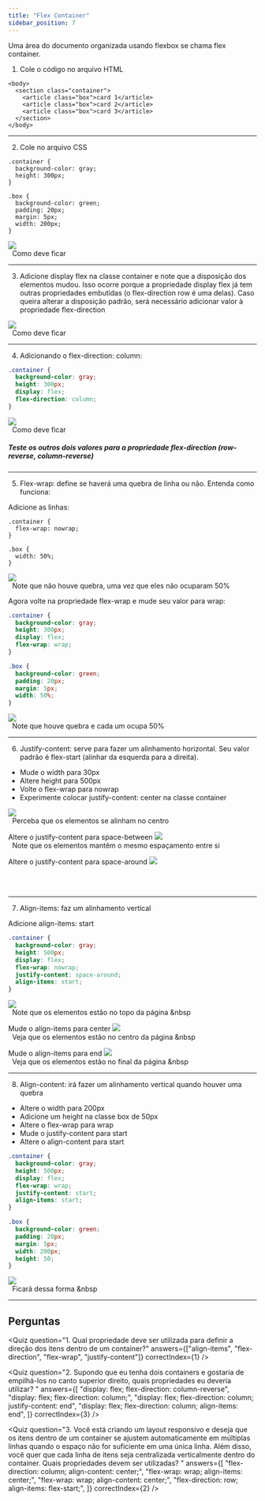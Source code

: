 ```yaml
---
title: "Flex Container"
sidebar_position: 7
---
```


Uma área do documento organizada usando flexbox se chama flex container.

1. Cole o código no arquivo HTML

```
<body>
  <section class="container">
    <article class="box">card 1</article>
    <article class="box">card 2</article>
    <article class="box">card 3</article>
  </section>
</body>
```

---

2. Cole no arquivo CSS

```
.container {
  background-color: gray;
  height: 300px;
}

.box {
  background-color: green;
  padding: 20px;
  margin: 5px;
  width: 200px;
}
```

![](./assets/image2.png)  
&nbsp;
Como deve ficar
&nbsp;

---

3. Adicione display flex na classe container e note que a disposição dos elementos mudou. Isso ocorre porque a propriedade display flex já tem outras propriedades embutidas (o flex-direction row é uma delas). Caso queira alterar a disposição padrão, será necessário adicionar valor à propriedade flex-direction

![](./assets/image4.png)  
&nbsp;
Como deve ficar
&nbsp;

---

4. Adicionando o flex-direction: column:

```css
.container {
  background-color: gray;
  height: 300px;
  display: flex;
  flex-direction: column;
}
```

![](./assets/image6.png)  
&nbsp;
Como deve ficar
&nbsp;

##### Teste os outros dois valores para a propriedade flex-direction (row-reverse, column-reverse)

---

5. Flex-wrap: define se haverá uma quebra de linha ou não. Entenda como funciona:

Adicione as linhas:

```
.container {
  flex-wrap: nowrap;
}
```

```
.box {
  width: 50%;
}
```

![](./assets/image8.png)  
&nbsp;
Note que não houve quebra, uma vez que eles não ocuparam 50%
&nbsp;

Agora volte na propriedade flex-wrap e mude seu valor para wrap:

```css
.container {
  background-color: gray;
  height: 300px;
  display: flex;
  flex-wrap: wrap;
}

.box {
  background-color: green;
  padding: 20px;
  margin: 5px;
  width: 50%;
}
```

![](./assets/image10.png)  
&nbsp;
Note que houve quebra e cada um ocupa 50%
&nbsp;

---

6. Justify-content: serve para fazer um alinhamento horizontal. Seu valor padrão é flex-start (alinhar da esquerda para a direita).

- Mude o width para 30px
- Altere height para 500px
- Volte o flex-wrap para nowrap
- Experimente colocar justify-content: center na classe container

![](./assets/image12.png)  
&nbsp;
Perceba que os elementos se alinham no centro
&nbsp;

Altere o justify-content para space-between
![](./assets/image13.jpg)  
&nbsp;
Note que os elementos mantêm o mesmo espaçamento entre si
&nbsp;

Altere o justify-content para space-around
![](./assets/image14.png)  
&nbsp;

&nbsp;

---

7. Align-items: faz um alinhamento vertical

Adicione align-items: start

```css
.container {
  background-color: gray;
  height: 500px;
  display: flex;
  flex-wrap: nowrap;
  justify-content: space-around;
  align-items: start;
}
```

![](./assets/image16.png)  
&nbsp;
Note que os elementos estão no topo da página
&nbsp

Mude o align-items para center
![](./assets/image17.png)  
&nbsp;
Veja que os elementos estão no centro da página
&nbsp

Mude o align-items para end
![](./assets/image18.png)  
&nbsp;
Veja que os elementos estão no final da página
&nbsp

---

8. Align-content: irá fazer um alinhamento vertical quando houver uma quebra

- Altere o width para 200px
- Adicione um height na classe box de 50px
- Altere o flex-wrap para wrap
- Mude o justify-content para start
- Altere o align-content para start

```css
.container {
  background-color: gray;
  height: 500px;
  display: flex;
  flex-wrap: wrap;
  justify-content: start;
  align-items: start;
}

.box {
  background-color: green;
  padding: 20px;
  margin: 5px;
  width: 200px;
  height: 50;
}
```

![](./assets/image20.png)  
&nbsp;
Ficará dessa forma
&nbsp

---


## Perguntas

<Quiz
  question="1. Qual propriedade deve ser utilizada  para definir a direção dos itens dentro de um container?"
  answers={["align-items", "flex-direction", "flex-wrap", "justify-content"]}
  correctIndex={1}
/>

<Quiz
  question="2. Supondo que eu tenha dois containers e gostaria de empilhá-los no canto superior direito, quais propriedades eu deveria utilizar? "
  answers={[
    "display: flex; flex-direction: column-reverse",
    "display: flex; flex-direction: column;",
    "display: flex; flex-direction: column; justify-content: end",
    "display: flex; flex-direction: column; align-items: end",
  ]}
  correctIndex={3}
/>

<Quiz
  question="3. Você está criando um layout responsivo e deseja que os itens dentro de um container se ajustem automaticamente em múltiplas linhas quando o espaço não for suficiente em uma única linha. Além disso, você quer que cada linha de itens seja centralizada verticalmente dentro do container. Quais propriedades devem ser utilizadas? "
  answers={[
    "flex-direction: column; align-content: center;",
    "flex-wrap: wrap; align-items: center;",
    "flex-wrap: wrap; align-content: center;",
    "flex-direction: row; align-items: flex-start;",
  ]}
  correctIndex={2}
/>
